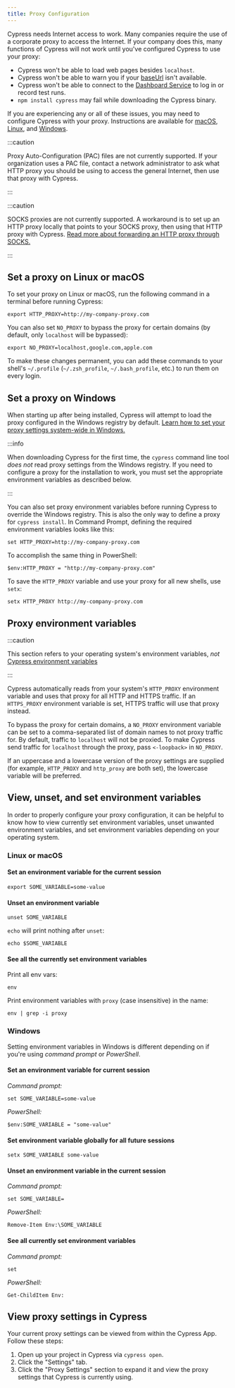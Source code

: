 ```yaml
---
title: Proxy Configuration
---
```


Cypress needs Internet access to work. Many companies require the use of a
corporate proxy to access the Internet. If your company does this, many
functions of Cypress will not work until you've configured Cypress to use your
proxy:

- Cypress won't be able to load web pages besides `localhost`.
- Cypress won't be able to warn you if your
  [baseUrl](/guides/references/configuration#Global) isn't available.
- Cypress won't be able to connect to the
  [Dashboard Service](/guides/dashboard/introduction) to log in or record test
  runs.
- `npm install cypress` may fail while downloading the Cypress binary.

If you are experiencing any or all of these issues, you may need to configure
Cypress with your proxy. Instructions are available for
[macOS](#Set-a-proxy-on-Linux-or-macOS),
[Linux](#Set-a-proxy-on-Linux-or-macOS), and [Windows](#Set-a-proxy-on-Windows).

:::caution

Proxy Auto-Configuration (PAC) files are not currently supported. If your
organization uses a PAC file, contact a network administrator to ask what HTTP
proxy you should be using to access the general Internet, then use that proxy
with Cypress.

:::

:::caution

SOCKS proxies are not currently supported. A workaround is to set up an HTTP
proxy locally that points to your SOCKS proxy, then using that HTTP proxy with
Cypress.
[Read more about forwarding an HTTP proxy through SOCKS.](https://superuser.com/questions/423563/convert-http-requests-to-socks5)

:::

## Set a proxy on Linux or macOS

To set your proxy on Linux or macOS, run the following command in a terminal
before running Cypress:

```shell
export HTTP_PROXY=http://my-company-proxy.com
```

You can also set `NO_PROXY` to bypass the proxy for certain domains (by default,
only `localhost` will be bypassed):

```shell
export NO_PROXY=localhost,google.com,apple.com
```

To make these changes permanent, you can add these commands to your shell's
`~/.profile` (`~/.zsh_profile`, `~/.bash_profile`, etc.) to run them on every
login.

## Set a proxy on Windows

When starting up after being installed, Cypress will attempt to load the proxy
configured in the Windows registry by default.
[Learn how to set your proxy settings system-wide in Windows.](https://www.howtogeek.com/tips/how-to-set-your-proxy-settings-in-windows-8.1/)

:::info

When downloading Cypress for the first time, the `cypress` command line tool
_does not_ read proxy settings from the Windows registry. If you need to
configure a proxy for the installation to work, you must set the appropriate
environment variables as described below.

:::

You can also set proxy environment variables before running Cypress to override
the Windows registry. This is also the only way to define a proxy for
`cypress install`. In Command Prompt, defining the required environment
variables looks like this:

```shell
set HTTP_PROXY=http://my-company-proxy.com
```

To accomplish the same thing in PowerShell:

```shell
$env:HTTP_PROXY = "http://my-company-proxy.com"
```

To save the `HTTP_PROXY` variable and use your proxy for all new shells, use
`setx`:

```shell
setx HTTP_PROXY http://my-company-proxy.com
```

## Proxy environment variables

:::caution

This section refers to your operating system's environment variables, _not_
[Cypress environment variables](/guides/guides/environment-variables)

:::

Cypress automatically reads from your system's `HTTP_PROXY` environment variable
and uses that proxy for all HTTP and HTTPS traffic. If an `HTTPS_PROXY`
environment variable is set, HTTPS traffic will use that proxy instead.

To bypass the proxy for certain domains, a `NO_PROXY` environment variable can
be set to a comma-separated list of domain names to not proxy traffic for. By
default, traffic to `localhost` will not be proxied. To make Cypress send
traffic for `localhost` through the proxy, pass `<-loopback>` in `NO_PROXY`.

If an uppercase and a lowercase version of the proxy settings are supplied (for
example, `HTTP_PROXY` and `http_proxy` are both set), the lowercase variable
will be preferred.

## View, unset, and set environment variables

In order to properly configure your proxy configuration, it can be helpful to
know how to view currently set environment variables, unset unwanted environment
variables, and set environment variables depending on your operating system.

### Linux or macOS

#### Set an environment variable for the current session

```shell
export SOME_VARIABLE=some-value
```

#### Unset an environment variable

```shell
unset SOME_VARIABLE
```

`echo` will print nothing after `unset`:

```shell
echo $SOME_VARIABLE
```

#### See all the currently set environment variables

Print all env vars:

```shell
env
```

Print environment variables with `proxy` (case insensitive) in the name:

```shell
env | grep -i proxy
```

### Windows

Setting environment variables in Windows is different depending on if you're
using _command prompt_ or _PowerShell_.

#### Set an environment variable for current session

_Command prompt:_

```shell
set SOME_VARIABLE=some-value
```

_PowerShell:_

```shell
$env:SOME_VARIABLE = "some-value"
```

#### Set environment variable globally for all future sessions

```shell
setx SOME_VARIABLE some-value
```

#### Unset an environment variable in the current session

_Command prompt:_

```shell
set SOME_VARIABLE=
```

_PowerShell:_

```shell
Remove-Item Env:\SOME_VARIABLE
```

#### See all currently set environment variables

_Command prompt:_

```shell
set
```

_PowerShell:_

```shell
Get-ChildItem Env:
```

## View proxy settings in Cypress

Your current proxy settings can be viewed from within the Cypress App. Follow
these steps:

1. Open up your project in Cypress via `cypress open`.
2. Click the "Settings" tab.
3. Click the "Proxy Settings" section to expand it and view the proxy settings
   that Cypress is currently using.

<DocsImage src="/img/guides/configuration/test-runner-settings-proxy-configuration.jpg" alt="Proxy configuration in the Desktop app"></DocsImage>
